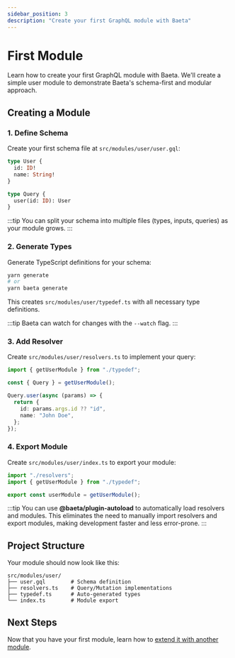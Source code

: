 ```yaml
---
sidebar_position: 3
description: "Create your first GraphQL module with Baeta"
---
```


# First Module

Learn how to create your first GraphQL module with Baeta. We'll create a simple user module to demonstrate Baeta's schema-first and modular approach.

## Creating a Module

### 1. Define Schema

Create your first schema file at `src/modules/user/user.gql`:

```graphql
type User {
  id: ID!
  name: String!
}

type Query {
  user(id: ID): User
}
```

:::tip
You can split your schema into multiple files (types, inputs, queries) as your module grows.
:::

### 2. Generate Types

Generate TypeScript definitions for your schema:

```bash
yarn generate
# or
yarn baeta generate
```

This creates `src/modules/user/typedef.ts` with all necessary type definitions.

:::tip
Baeta can watch for changes with the `--watch` flag.
:::

### 3. Add Resolver

Create `src/modules/user/resolvers.ts` to implement your query:

```typescript
import { getUserModule } from "./typedef";

const { Query } = getUserModule();

Query.user(async (params) => {
  return {
    id: params.args.id ?? "id",
    name: "John Doe",
  };
});
```

### 4. Export Module

Create `src/modules/user/index.ts` to export your module:

```typescript
import "./resolvers";
import { getUserModule } from "./typedef";

export const userModule = getUserModule();
```

:::tip
You can use **@baeta/plugin-autoload** to automatically load resolvers and modules. This eliminates the need to manually import resolvers and export modules, making development faster and less error-prone.
:::

## Project Structure

Your module should now look like this:

```
src/modules/user/
├── user.gql        # Schema definition
├── resolvers.ts    # Query/Mutation implementations
├── typedef.ts      # Auto-generated types
└── index.ts        # Module export
```

## Next Steps

Now that you have your first module, learn how to [extend it with another module](./extend-modules).
